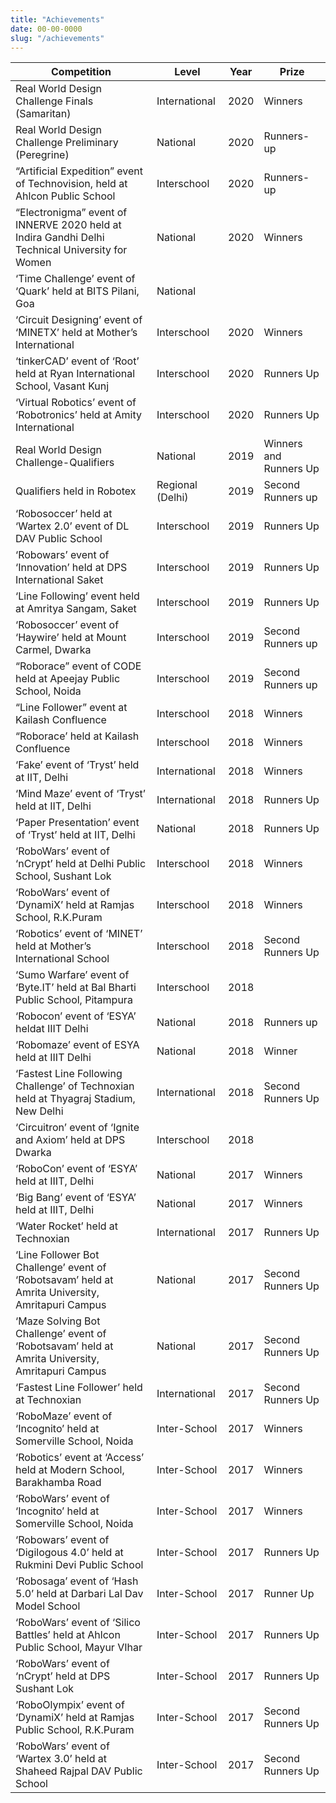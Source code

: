 ```yaml
---
title: "Achievements"
date: 00-00-0000
slug: "/achievements"
---
```


Competition | Level | Year | Prize
--- | --- | --- | --- 
Real World Design Challenge Finals (Samaritan)   | International | 2020 | Winners
Real World Design Challenge Preliminary (Peregrine)  | National | 2020 | Runners-up |
“Artificial Expedition” event of Technovision, held at Ahlcon Public School  | Interschool | 2020 | Runners-up | 
“Electronigma” event of INNERVE 2020 held at  Indira Gandhi Delhi Technical University for Women | National | 2020 | Winners | 
‘Time Challenge’ event of ‘Quark’ held at BITS Pilani, Goa  | National  |  |  | 2020 | Winners |
‘Circuit Designing’ event of ‘MINETX’ held at Mother’s International  | Interschool | 2020 | Winners | 
‘tinkerCAD’ event of ‘Root’ held at Ryan International School, Vasant Kunj | Interschool | 2020 | Runners Up  | 
‘Virtual Robotics’ event of ‘Robotronics’  held at Amity International  | Interschool | 2020 | Runners Up | 
Real World Design Challenge-Qualifiers | National  | 2019 | Winners and Runners Up | ‘Line Following’ event  
Qualifiers held in  Robotex | Regional (Delhi) | 2019 | Second Runners up | Bal Bharti School, Gangaram [Line Follower] | Interschool  | 2019 | Winners | ‘Arduino’ event of ‘Ncrypt’ held at DPS Sushant Lok | Interschool | 2019 | Winners | ‘Roborace’ event of ‘Conclave’ held at  KH Model School | Interschool | 2019 | Winners | 
‘Robosoccer’ held at ‘Wartex 2.0’ event of  DL DAV Public School | Interschool | 2019 | Runners Up |
‘Robowars’ event of  ‘Innovation’ held at DPS International Saket  | Interschool | 2019 | Runners Up |
‘Line Following’ event held at Amritya Sangam, Saket  | Interschool | 2019 | Runners Up |
‘Robosoccer’ event of ‘Haywire’ held at Mount Carmel, Dwarka | Interschool | 2019 | Second Runners up | 
“Roborace” event of CODE held at Apeejay Public School, Noida | Interschool | 2019 | Second Runners up |
“Line Follower” event at Kailash Confluence | Interschool | 2018 | Winners |
“Roborace’ held at Kailash Confluence | Interschool  | 2018 | Winners |
‘Fake’ event of ‘Tryst’ held at IIT, Delhi | International | 2018 | Winners |
‘Mind Maze’ event of ‘Tryst’ held at IIT, Delhi | International | 2018 | Runners Up |
‘Paper Presentation’ event of ‘Tryst’ held at IIT, Delhi | National | 2018 | Runners Up |
‘RoboWars’ event of ‘nCrypt’ held at Delhi Public School, Sushant Lok  | Interschool | 2018 | Winners | 
‘RoboWars’ event of ‘DynamiX’ held at Ramjas School, R.K.Puram  | Interschool | 2018 | Winners  |
‘Robotics’ event of ‘MINET’ held at Mother’s  International School | Interschool | 2018 | Second Runners Up  | 
‘Sumo Warfare’ event of ‘Byte.IT’ held at Bal Bharti Public School, Pitampura   | Interschool | 2018 |  |  | 
‘Robocon’ event of ‘ESYA’ heldat IIIT Delhi | National | 2018 | Runners up |
‘Robomaze’ event of  ESYA held at  IIIT Delhi | National | 2018 | Winner |
‘Fastest Line Following Challenge’ of Technoxian held at Thyagraj Stadium, New Delhi  | International | 2018 | Second Runners Up |
‘Circuitron’ event of ‘Ignite and Axiom’ held at DPS Dwarka  | Interschool | 2018 |  |  | 
‘RoboCon’ event of ‘ESYA’ held at IIIT, Delhi  | National | 2017 | Winners | 
‘Big Bang’ event of ‘ESYA’ held at IIIT, Delhi  | National | 2017 | Winners | 
‘Water Rocket’ held at Technoxian  | International | 2017 | Runners Up |
‘Line Follower Bot Challenge’ event of  ‘Robotsavam’ held at Amrita University, Amritapuri Campus | National | 2017 | Second Runners Up |
‘Maze Solving Bot Challenge’  event of  ‘Robotsavam’ held at Amrita University, Amritapuri Campus | National | 2017 | Second Runners Up |
‘Fastest Line Follower’ held at Technoxian  | International | 2017 | Second Runners Up |
‘RoboMaze’ event of ‘Incognito’ held at Somerville School, Noida        | Inter-School | 2017 | Winners | 
‘Robotics’ event at ‘Access’ held at Modern School, Barakhamba Road | Inter-School | 2017 | Winners | 
‘RoboWars’ event of ‘Incognito’ held at Somerville School, Noida           | Inter-School | 2017 | Winners | 
‘Robowars’ event of ‘Digilogous 4.0’ held at Rukmini Devi Public School | Inter-School | 2017 | Runners Up | 
‘Robosaga’ event of ‘Hash 5.0’ held at Darbari Lal Dav Model School  | Inter-School | 2017 | Runner Up | 
‘RoboWars’ event of ‘Silico Battles’ held at Ahlcon Public School, Mayur VIhar | Inter-School | 2017 | Runners Up |
‘RoboWars’ event of ‘nCrypt’ held at DPS Sushant Lok | Inter-School | 2017 | Runners Up |
‘RoboOlympix’ event of ‘DynamiX’ held at Ramjas Public School, R.K.Puram | Inter-School | 2017 | Second Runners Up |
‘RoboWars’ event of ‘Wartex 3.0’ held at Shaheed Rajpal DAV Public School   | Inter-School | 2017 | Second Runners Up | 
